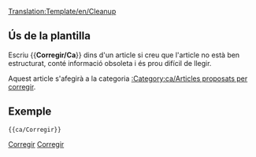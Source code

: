 [[Translation:Template/en/Cleanup]]
<noinclude></noinclude>{{ca/Metacaixa d'avís| tipus = estil
| text  = <strong>Corregir</strong><br>Aquest article necessita polir-se. Ha crescut amb el temps i ara és difícil de llegir. Vostè pot millorar-lo reescrivint parts d'ell o donant-li una nova estructura.
}}<includeonly>{{{1|[[Category:ca/Articles proposats per corregir]]}}}</includeonly><noinclude>

==Ús de la plantilla==

Escriu <nowiki>{{</nowiki>'''Corregir/Ca'''<nowiki>}}</nowiki>  dins d'un article si creu que l'article no està ben estructurat, conté informació obsoleta i és prou difícil de llegir.

Aquest article s'afegirà a la categoria [[:Category:ca/Articles proposats per corregir]].

==Exemple==
<pre>{{ca/Corregir}}</pre>
{{ca/Corregir|1=}}

[[Category:ca/Plantilles|Corregir]][[Category:ca/Caixes de missatges|Corregir]]
</noinclude>
